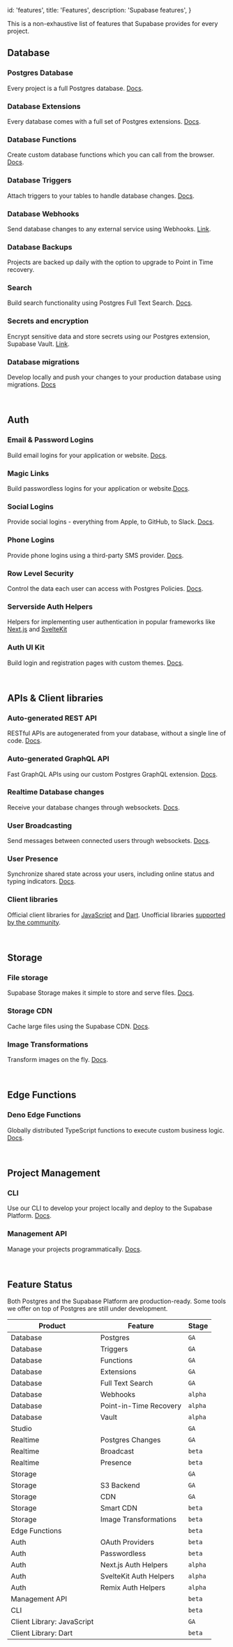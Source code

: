 
  id: 'features',
  title: 'Features',
  description: 'Supabase features',
}

This is a non-exhaustive list of features that Supabase provides for every project.

## Database

### Postgres Database

Every project is a full Postgres database. [Docs](/docs/guides/database).

### Database Extensions

Every database comes with a full set of Postgres extensions. [Docs](/docs/guides/database/extensions).

### Database Functions

Create custom database functions which you can call from the browser. [Docs](/docs/guides/database/functions).

### Database Triggers

Attach triggers to your tables to handle database changes. [Docs](/docs/guides/auth/managing-user-data#using-triggers).

### Database Webhooks

Send database changes to any external service using Webhooks. [Link](https://supabase.com/blog/supabase-functions-updates#database-webhooks-alpha).

### Database Backups

Projects are backed up daily with the option to upgrade to Point in Time recovery.

### Search

Build search functionality using Postgres Full Text Search. [Docs](/docs/guides/database/full-text-search).

### Secrets and encryption

Encrypt sensitive data and store secrets using our Postgres extension, Supabase Vault. [Link](https://supabase.com/blog/supabase-vault).

### Database migrations

Develop locally and push your changes to your production database using migrations. [Docs](/docs/guides/cli/local-development#database-migrations)

<br />

## Auth

### Email & Password Logins

Build email logins for your application or website. [Docs](/docs/guides/auth/auth-email).

### Magic Links

Build passwordless logins for your application or website.[Docs](/docs/guides/auth/auth-magic-link).

### Social Logins

Provide social logins - everything from Apple, to GitHub, to Slack. [Docs](/docs/guides/auth/social-login).

### Phone Logins

Provide phone logins using a third-party SMS provider. [Docs](/docs/guides/auth/phone-login).

### Row Level Security

Control the data each user can access with Postgres Policies. [Docs](/docs/guides/auth/row-level-security).

### Serverside Auth Helpers

Helpers for implementing user authentication in popular frameworks like [Next.js](/docs/guides/auth/auth-helpers/nextjs) and [SvelteKit](/docs/guides/auth/auth-helpers/sveltekit)

### Auth UI Kit

Build login and registration pages with custom themes. [Docs](/docs/guides/auth/auth-helpers/auth-ui).

<br />

## APIs & Client libraries

### Auto-generated REST API

RESTful APIs are autogenerated from your database, without a single line of code. [Docs](/docs/guides/database/api#rest-api-overview).

### Auto-generated GraphQL API

Fast GraphQL APIs using our custom Postgres GraphQL extension. [Docs](/docs/guides/database/api#graphql-api-overview).

### Realtime Database changes

Receive your database changes through websockets. [Docs](/docs/guides/realtime/postgres-changes).

### User Broadcasting

Send messages between connected users through websockets. [Docs](/docs/guides/realtime/broadcast).

### User Presence

Synchronize shared state across your users, including online status and typing indicators. [Docs](/docs/guides/realtime/presence).

### Client libraries

Official client libraries for [JavaScript](/docs/reference/javascript/) and [Dart](/docs/reference/dart).
Unofficial libraries [supported by the community](https://github.com/supabase-community#client-libraries).

<br />

## Storage

### File storage

Supabase Storage makes it simple to store and serve files. [Docs](/docs/guides/storage).

### Storage CDN

Cache large files using the Supabase CDN. [Docs](/docs/guides/storage-cdn).

### Image Transformations

Transform images on the fly. [Docs](/docs/guides/storage/image-transformations).

<br />

## Edge Functions

### Deno Edge Functions

Globally distributed TypeScript functions to execute custom business logic. [Docs](/docs/guides/functions).

<br />

## Project Management

### CLI

Use our CLI to develop your project locally and deploy to the Supabase Platform. [Docs](/docs/reference/cli).

### Management API

Manage your projects programmatically. [Docs](/docs/reference/api).

<br />

## Feature Status

Both Postgres and the Supabase Platform are production-ready. Some tools we offer on top of Postgres are still under development.

| Product                    | Feature                | Stage   |
| -------------------------- | ---------------------- | ------- |
| Database                   | Postgres               | `GA`    |
| Database                   | Triggers               | `GA`    |
| Database                   | Functions              | `GA`    |
| Database                   | Extensions             | `GA`    |
| Database                   | Full Text Search       | `GA`    |
| Database                   | Webhooks               | `alpha` |
| Database                   | Point-in-Time Recovery | `alpha` |
| Database                   | Vault                  | `alpha` |
| Studio                     |                        | `GA`    |
| Realtime                   | Postgres Changes       | `GA`    |
| Realtime                   | Broadcast              | `beta`  |
| Realtime                   | Presence               | `beta`  |
| Storage                    |                        | `GA`    |
| Storage                    | S3 Backend             | `GA`    |
| Storage                    | CDN                    | `GA`    |
| Storage                    | Smart CDN              | `beta`  |
| Storage                    | Image Transformations  | `beta`  |
| Edge Functions             |                        | `beta`  |
| Auth                       | OAuth Providers        | `beta`  |
| Auth                       | Passwordless           | `beta`  |
| Auth                       | Next.js Auth Helpers   | `alpha` |
| Auth                       | SvelteKit Auth Helpers | `alpha` |
| Auth                       | Remix Auth Helpers     | `alpha` |
| Management API             |                        | `beta`  |
| CLI                        |                        | `beta`  |
| Client Library: JavaScript |                        | `GA`    |
| Client Library: Dart       |                        | `beta`  |


